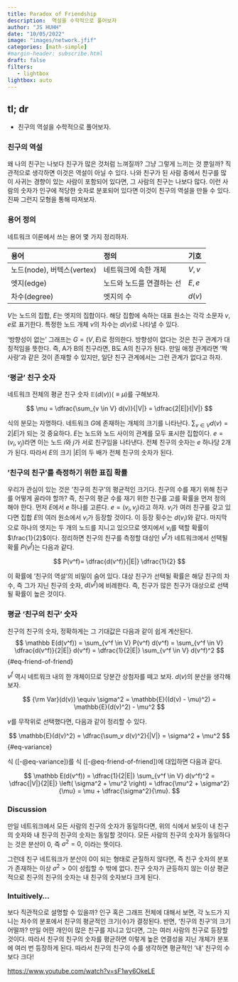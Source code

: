 ```yaml
---
title: Paradox of Friendship 
description:  역설을 수학적으로 풀어보자
author: "JS HUHH"
date: "10/05/2022"
image: "images/network.jfif"
categories: [math-simple]
#margin-header: subscribe.html
draft: false
filters:
   - lightbox
lightbox: auto
---
```


## tl; dr

- 친구의 역설을 수학적으로 풀어보자. 

### 친구의 역설 

왜 나의 친구는 나보다 친구가 많은 것처럼 느껴질까? 그냥 그렇게 느끼는 것 뿐일까? 직관적으로 생각하면 이것은 역설이 아닐 수 있다. 나와 친구가 된 사람 중에서 친구를 많이 사귀는 경향이 있는 사람이 포함되어 있다면, 그 사람의 친구는 나보다 많다. 이런 사람의 숫자가 인구에 적당한 숫자로 분포되어 있다면 이것이 친구의 역설을 만들 수 있다. 진짜 그런지 모형을 통해 따져보자. 

### 용어 정의

네트워크 이론에서 쓰는 용어 몇 가지 정리하자. 

|용어|정의|기호|
|:--|:-|:--|
|노드(node), 버텍스(vertex)|네트워크에 속한 개체|$V, v$|
|엣지(edge)|노드와 노드를 연결하는 선|$E, e$|
|차수(degree)|엣지의 수|$d(v)$|

$V$는 노드의 집합, $E$는 엣지의 집합이다. 해당 집합에 속하는 대표 원소는 각각 소문자 $v, e$로 표기한다. 특정한 노드 개체 $v$의 차수는 $d(v)$로 나타낼 수 있다. 

'방향성이 없는' 그래프는 $G = (V, E)$로 정의한다. 방향성이 없다는 것은 친구 관계가 대칭적임을 뜻한다. 즉, A가 B의 친구라면, B도 A의 친구가 된다. 만일 애정 관계라면 '짝사랑'과 같은 것이 존재할 수 있지만, 일단 친구 관계에서는 그런 관계가 없다고 하자. 


### '평균' 친구 숫자 

네트워크 전체의 평균 친구 숫자 $\mathbb{E} \left( d(v) \right) (\equiv \mu)$를 구해보자.

$$
\mu = \dfrac{\sum_{v \in V} d(v)}{|V|} = \dfrac{2|E|}{|V|}
$$

식의 분모는 자명하다. 네트워크 $G$에 존재하는 개체의 크기를 나타난다. $\sum_{v \in V} d(v) = 2|E|$가 되는 것 중요하다. $E$는 노드와 노드 사이의 관계를 모두 표시한 집합이다. $e  = (v_i, v_j)$라면 이는 노드 $i$와 $j$가 서로 친구임을 나타낸다. 전체 친구의 숫자는 $e$ 하나당 2개가 된다. 따라서 $E$의 크기 $|E|$의 두 배가 전체 친구의 숫자가 된다. 

### '친구의 친구'를 측정하기 위한 표집 확률 

우리가 관심이 있는 것은 '친구의 친구'의 평균적인 크기다. 친구의 수를 재기 위해 친구를 어떻게 골라야 할까? 즉, 친구의 평균 수를 재기 위한 친구를 고를 확률을 먼저 정의해야 한다. 먼저 $E$에서 $e$ 하나를 고른다. $e=(v_i, v_j)$라고 하자. $v_i$가 여러 친구를 갖고 있다면 집합 $E$의 여러 원소에서 $v_i$가 등장할 것이다. 이 등장 횟수는 $d(v_i)$와 같다. 마지막으로 하나의 엣지는 두 개의 노드를 지니고 있으므로 엣지에서 $v_i$를 택할 확률이 $\frac{1}{2}$이다. 정리하면 친구의 친구를 측정할 대상인 $v^{f}$가 네트워크에서 선택될 확률 $P(v^f)$는 다음과 같다.

$$
P(v^f)= \dfrac{d(v^f)}{|E|} \dfrac{1}{2}
$$

이 확률에 '친구의 역설'의 비밀이 숨어 있다. 대상 친구가 선택될 확률은 해당 친구의 차수, 즉 그가 지닌 친구의 숫자, $d(v^f)$에 비례한다. 즉, 친구가 많은 친구가 대상으로 선택될 확률이 높은 것이다. 

### 평균 '친구의 친구' 숫자 

친구의 친구의 숫자, 정확하게는 그 기대값은 다음과 같이 쉽게 계산된다. 
$$
\mathbb E(d(v^f)) = \sum_{v^f \in V} P(v^f) d(v^f) = \sum_{v^f \in V} \dfrac{d(v^f)}{2|E|} d(v^f) = \dfrac{1}{2|E|} \sum_{v^f \in V} d(v^f)^2
$$ {#eq-friend-of-friend}

$v^f$ 역시 네트워크 내의 한 개체이므로 당분간 상첨자를 떼고 보자. $d(v)$의 분산을 생각해보자. 

$$
{\rm Var}(d(v)) \equiv \sigma^2 = \mathbb{E}((d(v) - \mu)^2) = \mathbb{E}(d(v)^2) - \mu^2
$$

$v$를 무작위로 선택했다면, 다음과 같이 정리할 수 있다. 

$$
\mathbb{E}(d(v)^2) = \dfrac{\sum_v d(v)^2}{|V|} = \sigma^2 + \mu^2
$$ {#eq-variance}

식 ([-@eq-variance])를 식 ([-@eq-friend-of-friend])에 대입하면 다음과 같다.

$$
\mathbb E(d(v^f))  = \dfrac{1}{2|E|} \sum_{v^f \in V} d(v^f)^2 = \dfrac{|V|}{2|E|} \left( \sigma^2 + \mu^2 \right) = \dfrac{\mu^2 + \sigma^2}{\mu} = \mu + \dfrac{\sigma^2}{\mu}.
$$

### Discussion 

만일 네트워크에서 모든 사람의 친구의 숫자가 동일하다면, 위의 식에서 보듯이 내 친구의 숫자와 내 친구의 친구의 숫자는 동일할 것이다. 모든 사람의 친구의 숫자가 동일하다는 것은 분산이 $0$, 즉 $\sigma^2 = 0$, 이라는 뜻이다. 

그런데 친구 네트워크가 분산이 0이 되는 형태로 균질하지 않다면, 즉 친구 숫자의 분포가 존재하는 이상 $\sigma^2 > 0$이 성립할 수 밖에 없다. 친구 숫자가 균등하지 않는 이상 평균적으로 친구의 친구의 숫자는 내 친구의 숫자보다 크게 된다.

### Intuitively... 

보다 직관적으로 설명할 수 있을까? 인구 혹은 그래프 전체에 대해서 보면, 각 노드가 지니는 차수의 분포에서 친구의 평균적인 크기(수)가 결정된다. 반면, '친구의 친구'의 크기 어떨까? 만일 어떤 개인이 많은 친구를 지니고 있다면, 그는 여러 사람의 친구로 등장할 것이다. 따라서 친구의 친구의 숫자를 평균하면 이렇게 높은 연결성을 지닌 개체가 분포에 여러 번 등장하게 된다. 따라서 친구의 친구의 수를 생각하면 평균적인 '내' 친구의 수보다 크다! 

<https://www.youtube.com/watch?v=sF1wy6OkeLE>